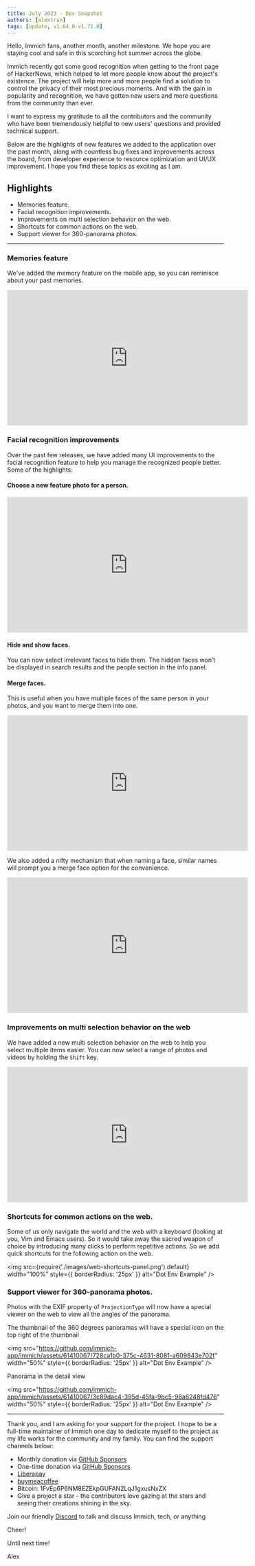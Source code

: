```yaml
---
title: July 2023 - Dev Snapshot
authors: [alextran]
tags: [update, v1.64.0-v1.71.0]
---
```


Hello, Immich fans, another month, another milestone. We hope you are staying cool and safe in this scorching hot summer across the globe.

Immich recently got some good recognition when getting to the front page of HackerNews, which helped to let more people know about the project's existence. The project will help more and more people find a solution to control the privacy of their most precious moments. And with the gain in popularity and recognition, we have gotten new users and more questions from the community than ever.

I want to express my gratitude to all the contributors and the community who have been tremendously helpful to new users' questions and provided technical support.

Below are the highlights of new features we added to the application over the past month, along with countless bug fixes and improvements across the board, from developer experience to resource optimization and UI/UX improvement. I hope you find these topics as exciting as I am.

## Highlights

- Memories feature.
- Facial recognition improvements.
- Improvements on multi selection behavior on the web.
- Shortcuts for common actions on the web.
- Support viewer for 360-panorama photos.

<!--truncate-->

---

### Memories feature

We've added the memory feature on the mobile app, so you can reminisce about your past memories.

<iframe
  width="560"
  height="315"
  src="https://youtube.com/embed/c7OTl-RqNRE"
  title="YouTube video player"
  frameborder="0"
  allow="accelerometer; autoplay; clipboard-write; encrypted-media; gyroscope; picture-in-picture; web-share"
  allowfullscreen
></iframe>

### Facial recognition improvements

Over the past few releases, we have added many UI improvements to the facial recognition feature to help you manage the recognized people better. Some of the highlights:

#### Choose a new feature photo for a person.

<iframe
  width="560"
  height="315"
  src="https://youtube.com/embed/PmJp8DmSh1U"
  title="YouTube video player"
  frameborder="0"
  allow="accelerometer; autoplay; clipboard-write; encrypted-media; gyroscope; picture-in-picture; web-share"
  allowfullscreen
></iframe>

#### Hide and show faces.

You can now select irrelevant faces to hide them. The hidden faces won’t be displayed in search results and the people section in the info panel.

#### Merge faces.

This is useful when you have multiple faces of the same person in your photos, and you want to merge them into one.

<iframe
  width="560"
  height="315"
  src="https://youtube.com/embed/-Xskhw-vpc4"
  title="YouTube video player"
  frameborder="0"
  allow="accelerometer; autoplay; clipboard-write; encrypted-media; gyroscope; picture-in-picture; web-share"
  allowfullscreen
></iframe>

We also added a nifty mechanism that when naming a face, similar names will prompt you a merge face option for the convenience.

<iframe
  width="560"
  height="315"
  src="https://youtube.com/embed/XzE6wficbl4"
  title="YouTube video player"
  frameborder="0"
  allow="accelerometer; autoplay; clipboard-write; encrypted-media; gyroscope; picture-in-picture; web-share"
  allowfullscreen
></iframe>

### Improvements on multi selection behavior on the web

We have added a new multi selection behavior on the web to help you select multiple items easier. You can now select a range of photos and videos by holding the `Shift` key.

<iframe
  width="560"
  height="315"
  src="https://youtube.com/embed/e_SiuHpVnmM"
  title="YouTube video player"
  frameborder="0"
  allow="accelerometer; autoplay; clipboard-write; encrypted-media; gyroscope; picture-in-picture; web-share"
  allowfullscreen
></iframe>

### Shortcuts for common actions on the web.

Some of us only navigate the world and the web with a keyboard (looking at you, Vim and Emacs users). So it would take away the sacred weapon of choice by introducing many clicks to perform repetitive actions. So we add quick shortcuts for the following action on the web.

<img
  src={require('./images/web-shortcuts-panel.png').default}
  width="100%"
  style={{ borderRadius: '25px' }}
  alt="Dot Env Example"
/>

### Support viewer for 360-panorama photos.

Photos with the EXIF property of `ProjectionType` will now have a special viewer on the web to view all the angles of the panorama.

The thumbnail of the 360 degrees panoramas will have a special icon on the top right of the thumbnail

<img
  src="https://github.com/immich-app/immich/assets/61410067/728ca1b0-375c-4631-8081-a609843e702f"
  width="50%"
  style={{ borderRadius: '25px' }}
  alt="Dot Env Example"
/>

Panorama in the detail view

<img
  src="https://github.com/immich-app/immich/assets/61410067/3c89dac4-395d-45fa-9bc5-98a6248fd476"
  width="50%"
  style={{ borderRadius: '25px' }}
  alt="Dot Env Example"
/>

---

Thank you, and I am asking for your support for the project. I hope to be a full-time maintainer of Immich one day to dedicate myself to the project as my life works for the community and my family. You can find the support channels below:

- Monthly donation via [GitHub Sponsors](https://github.com/sponsors/alextran1502)
- One-time donation via [GitHub Sponsors](https://github.com/sponsors/alextran1502?frequency=one-time&sponsor=alextran1502)
- [Liberapay](https://liberapay.com/alex.tran1502/)
- [buymeacoffee](https://www.buymeacoffee.com/altran1502)
- Bitcoin: 1FvEp6P6NM8EZEkpGUFAN2LqJ1gxusNxZX
- Give a project a star - the contributors love gazing at the stars and seeing their creations shining in the sky.

Join our friendly [Discord](https://discord.gg/D8JsnBEuKb) to talk and discuss Immich, tech, or anything

Cheer!

Until next time!

Alex
